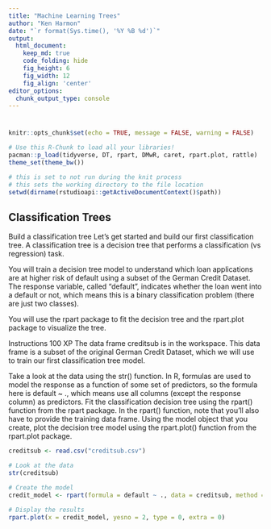 ```yaml
---
title: "Machine Learning Trees"
author: "Ken Harmon"
date: "`r format(Sys.time(), '%Y %B %d')`"
output:
  html_document:  
    keep_md: true
    code_folding: hide
    fig_height: 6
    fig_width: 12
    fig_align: 'center'
editor_options: 
  chunk_output_type: console
---
```


# {.tabset .tabset-fade}

```r
knitr::opts_chunk$set(echo = TRUE, message = FALSE, warning = FALSE)
```

```r
# Use this R-Chunk to load all your libraries!
pacman::p_load(tidyverse, DT, rpart, DMwR, caret, rpart.plot, rattle)
theme_set(theme_bw())
```

```r
# this is set to not run during the knit process
# this sets the working directory to the file location
setwd(dirname(rstudioapi::getActiveDocumentContext()$path))
```

## Classification Trees

Build a classification tree
Let's get started and build our first classification tree. A classification tree is a decision tree that performs a classification (vs regression) task.

You will train a decision tree model to understand which loan applications are at higher risk of default using a subset of the German Credit Dataset. The response variable, called "default", indicates whether the loan went into a default or not, which means this is a binary classification problem (there are just two classes).

You will use the rpart package to fit the decision tree and the rpart.plot package to visualize the tree.

Instructions
100 XP
The data frame creditsub is in the workspace. This data frame is a subset of the original German Credit Dataset, which we will use to train our first classification tree model.

Take a look at the data using the str() function.
In R, formulas are used to model the response as a function of some set of predictors, so the formula here is default ~ ., which means use all columns (except the response column) as predictors.
Fit the classification decision tree using the rpart() function from the rpart package. In the rpart() function, note that you'll also have to provide the training data frame.
Using the model object that you create, plot the decision tree model using the rpart.plot() function from the rpart.plot package.


```r
creditsub <- read.csv("creditsub.csv")

# Look at the data
str(creditsub)

# Create the model
credit_model <- rpart(formula = default ~ ., data = creditsub, method = "class")

# Display the results
rpart.plot(x = credit_model, yesno = 2, type = 0, extra = 0)
```


